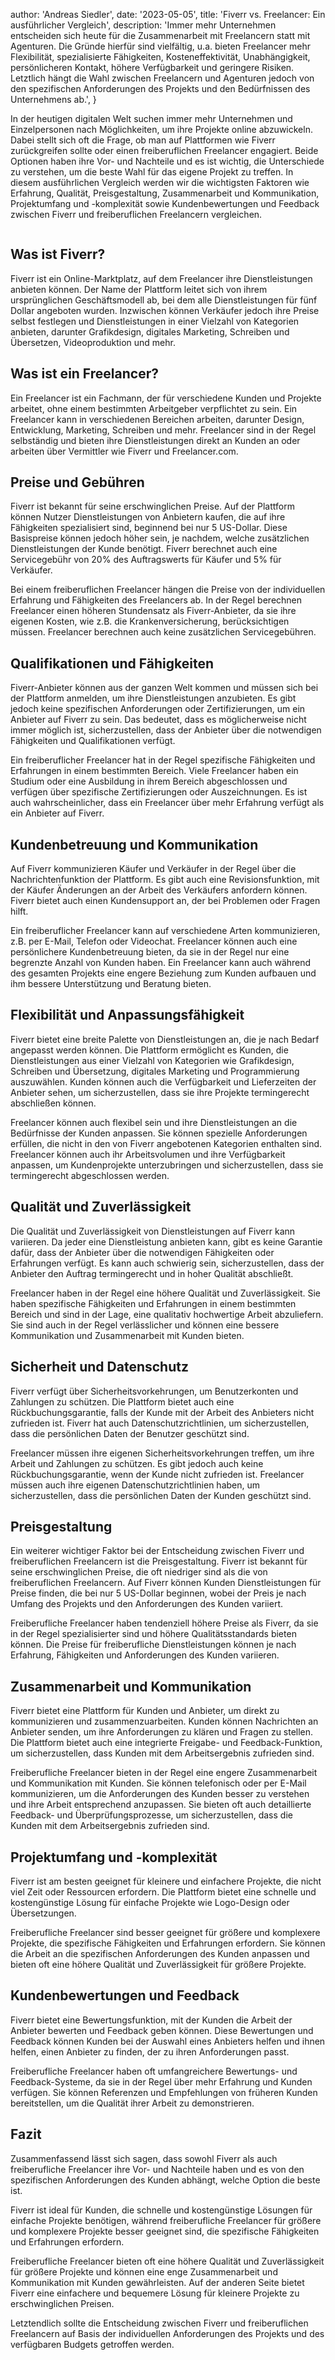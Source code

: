 
  author: 'Andreas Siedler',
  date: '2023-05-05',
  title: 'Fiverr vs. Freelancer: Ein ausführlicher Vergleich',
  description:
    'Immer mehr Unternehmen entscheiden sich heute für die Zusammenarbeit mit Freelancern statt mit Agenturen. Die Gründe hierfür sind vielfältig, u.a. bieten Freelancer mehr Flexibilität, spezialisierte Fähigkeiten, Kosteneffektivität, Unabhängigkeit, persönlicheren Kontakt, höhere Verfügbarkeit und geringere Risiken. Letztlich hängt die Wahl zwischen Freelancern und Agenturen jedoch von den spezifischen Anforderungen des Projekts und den Bedürfnissen des Unternehmens ab.',
}


In der heutigen digitalen Welt suchen immer mehr Unternehmen und Einzelpersonen nach Möglichkeiten, um ihre Projekte online abzuwickeln. Dabei stellt sich oft die Frage, ob man auf Plattformen wie Fiverr zurückgreifen sollte oder einen freiberuflichen Freelancer engagiert. Beide Optionen haben ihre Vor- und Nachteile und es ist wichtig, die Unterschiede zu verstehen, um die beste Wahl für das eigene Projekt zu treffen. In diesem ausführlichen Vergleich werden wir die wichtigsten Faktoren wie Erfahrung, Qualität, Preisgestaltung, Zusammenarbeit und Kommunikation, Projektumfang und -komplexität sowie Kundenbewertungen und Feedback zwischen Fiverr und freiberuflichen Freelancern vergleichen.

<Image src={preferFreelancer} alt="" />

## Was ist Fiverr?

Fiverr ist ein Online-Marktplatz, auf dem Freelancer ihre Dienstleistungen anbieten können. Der Name der Plattform leitet sich von ihrem ursprünglichen Geschäftsmodell ab, bei dem alle Dienstleistungen für fünf Dollar angeboten wurden. Inzwischen können Verkäufer jedoch ihre Preise selbst festlegen und Dienstleistungen in einer Vielzahl von Kategorien anbieten, darunter Grafikdesign, digitales Marketing, Schreiben und Übersetzen, Videoproduktion und mehr.

## Was ist ein Freelancer?

Ein Freelancer ist ein Fachmann, der für verschiedene Kunden und Projekte arbeitet, ohne einem bestimmten Arbeitgeber verpflichtet zu sein. Ein Freelancer kann in verschiedenen Bereichen arbeiten, darunter Design, Entwicklung, Marketing, Schreiben und mehr. Freelancer sind in der Regel selbständig und bieten ihre Dienstleistungen direkt an Kunden an oder arbeiten über Vermittler wie Fiverr und Freelancer.com.

## Preise und Gebühren

Fiverr ist bekannt für seine erschwinglichen Preise. Auf der Plattform können Nutzer Dienstleistungen von Anbietern kaufen, die auf ihre Fähigkeiten spezialisiert sind, beginnend bei nur 5 US-Dollar. Diese Basispreise können jedoch höher sein, je nachdem, welche zusätzlichen Dienstleistungen der Kunde benötigt. Fiverr berechnet auch eine Servicegebühr von 20% des Auftragswerts für Käufer und 5% für Verkäufer.

Bei einem freiberuflichen Freelancer hängen die Preise von der individuellen Erfahrung und Fähigkeiten des Freelancers ab. In der Regel berechnen Freelancer einen höheren Stundensatz als Fiverr-Anbieter, da sie ihre eigenen Kosten, wie z.B. die Krankenversicherung, berücksichtigen müssen. Freelancer berechnen auch keine zusätzlichen Servicegebühren.

## Qualifikationen und Fähigkeiten

Fiverr-Anbieter können aus der ganzen Welt kommen und müssen sich bei der Plattform anmelden, um ihre Dienstleistungen anzubieten. Es gibt jedoch keine spezifischen Anforderungen oder Zertifizierungen, um ein Anbieter auf Fiverr zu sein. Das bedeutet, dass es möglicherweise nicht immer möglich ist, sicherzustellen, dass der Anbieter über die notwendigen Fähigkeiten und Qualifikationen verfügt.

Ein freiberuflicher Freelancer hat in der Regel spezifische Fähigkeiten und Erfahrungen in einem bestimmten Bereich. Viele Freelancer haben ein Studium oder eine Ausbildung in ihrem Bereich abgeschlossen und verfügen über spezifische Zertifizierungen oder Auszeichnungen. Es ist auch wahrscheinlicher, dass ein Freelancer über mehr Erfahrung verfügt als ein Anbieter auf Fiverr.

## Kundenbetreuung und Kommunikation

Auf Fiverr kommunizieren Käufer und Verkäufer in der Regel über die Nachrichtenfunktion der Plattform. Es gibt auch eine Revisionsfunktion, mit der Käufer Änderungen an der Arbeit des Verkäufers anfordern können. Fiverr bietet auch einen Kundensupport an, der bei Problemen oder Fragen hilft.

Ein freiberuflicher Freelancer kann auf verschiedene Arten kommunizieren, z.B. per E-Mail, Telefon oder Videochat. Freelancer können auch eine persönlichere Kundenbetreuung bieten, da sie in der Regel nur eine begrenzte Anzahl von Kunden haben. Ein Freelancer kann auch während des gesamten Projekts eine engere Beziehung zum Kunden aufbauen und ihm bessere Unterstützung und Beratung bieten.

## Flexibilität und Anpassungsfähigkeit

Fiverr bietet eine breite Palette von Dienstleistungen an, die je nach Bedarf angepasst werden können. Die Plattform ermöglicht es Kunden, die Dienstleistungen aus einer Vielzahl von Kategorien wie Grafikdesign, Schreiben und Übersetzung, digitales Marketing und Programmierung auszuwählen. Kunden können auch die Verfügbarkeit und Lieferzeiten der Anbieter sehen, um sicherzustellen, dass sie ihre Projekte termingerecht abschließen können.

Freelancer können auch flexibel sein und ihre Dienstleistungen an die Bedürfnisse der Kunden anpassen. Sie können spezielle Anforderungen erfüllen, die nicht in den von Fiverr angebotenen Kategorien enthalten sind. Freelancer können auch ihr Arbeitsvolumen und ihre Verfügbarkeit anpassen, um Kundenprojekte unterzubringen und sicherzustellen, dass sie termingerecht abgeschlossen werden.

## Qualität und Zuverlässigkeit

Die Qualität und Zuverlässigkeit von Dienstleistungen auf Fiverr kann variieren. Da jeder eine Dienstleistung anbieten kann, gibt es keine Garantie dafür, dass der Anbieter über die notwendigen Fähigkeiten oder Erfahrungen verfügt. Es kann auch schwierig sein, sicherzustellen, dass der Anbieter den Auftrag termingerecht und in hoher Qualität abschließt.

Freelancer haben in der Regel eine höhere Qualität und Zuverlässigkeit. Sie haben spezifische Fähigkeiten und Erfahrungen in einem bestimmten Bereich und sind in der Lage, eine qualitativ hochwertige Arbeit abzuliefern. Sie sind auch in der Regel verlässlicher und können eine bessere Kommunikation und Zusammenarbeit mit Kunden bieten.

## Sicherheit und Datenschutz

Fiverr verfügt über Sicherheitsvorkehrungen, um Benutzerkonten und Zahlungen zu schützen. Die Plattform bietet auch eine Rückbuchungsgarantie, falls der Kunde mit der Arbeit des Anbieters nicht zufrieden ist. Fiverr hat auch Datenschutzrichtlinien, um sicherzustellen, dass die persönlichen Daten der Benutzer geschützt sind.

Freelancer müssen ihre eigenen Sicherheitsvorkehrungen treffen, um ihre Arbeit und Zahlungen zu schützen. Es gibt jedoch auch keine Rückbuchungsgarantie, wenn der Kunde nicht zufrieden ist. Freelancer müssen auch ihre eigenen Datenschutzrichtlinien haben, um sicherzustellen, dass die persönlichen Daten der Kunden geschützt sind.

## Preisgestaltung

Ein weiterer wichtiger Faktor bei der Entscheidung zwischen Fiverr und freiberuflichen Freelancern ist die Preisgestaltung. Fiverr ist bekannt für seine erschwinglichen Preise, die oft niedriger sind als die von freiberuflichen Freelancern. Auf Fiverr können Kunden Dienstleistungen für Preise finden, die bei nur 5 US-Dollar beginnen, wobei der Preis je nach Umfang des Projekts und den Anforderungen des Kunden variiert.

Freiberufliche Freelancer haben tendenziell höhere Preise als Fiverr, da sie in der Regel spezialisierter sind und höhere Qualitätsstandards bieten können. Die Preise für freiberufliche Dienstleistungen können je nach Erfahrung, Fähigkeiten und Anforderungen des Kunden variieren.

## Zusammenarbeit und Kommunikation

Fiverr bietet eine Plattform für Kunden und Anbieter, um direkt zu kommunizieren und zusammenzuarbeiten. Kunden können Nachrichten an Anbieter senden, um ihre Anforderungen zu klären und Fragen zu stellen. Die Plattform bietet auch eine integrierte Freigabe- und Feedback-Funktion, um sicherzustellen, dass Kunden mit dem Arbeitsergebnis zufrieden sind.

Freiberufliche Freelancer bieten in der Regel eine engere Zusammenarbeit und Kommunikation mit Kunden. Sie können telefonisch oder per E-Mail kommunizieren, um die Anforderungen des Kunden besser zu verstehen und ihre Arbeit entsprechend anzupassen. Sie bieten oft auch detaillierte Feedback- und Überprüfungsprozesse, um sicherzustellen, dass die Kunden mit dem Arbeitsergebnis zufrieden sind.

## Projektumfang und -komplexität

Fiverr ist am besten geeignet für kleinere und einfachere Projekte, die nicht viel Zeit oder Ressourcen erfordern. Die Plattform bietet eine schnelle und kostengünstige Lösung für einfache Projekte wie Logo-Design oder Übersetzungen.

Freiberufliche Freelancer sind besser geeignet für größere und komplexere Projekte, die spezifische Fähigkeiten und Erfahrungen erfordern. Sie können die Arbeit an die spezifischen Anforderungen des Kunden anpassen und bieten oft eine höhere Qualität und Zuverlässigkeit für größere Projekte.

## Kundenbewertungen und Feedback

Fiverr bietet eine Bewertungsfunktion, mit der Kunden die Arbeit der Anbieter bewerten und Feedback geben können. Diese Bewertungen und Feedback können Kunden bei der Auswahl eines Anbieters helfen und ihnen helfen, einen Anbieter zu finden, der zu ihren Anforderungen passt.

Freiberufliche Freelancer haben oft umfangreichere Bewertungs- und Feedback-Systeme, da sie in der Regel über mehr Erfahrung und Kunden verfügen. Sie können Referenzen und Empfehlungen von früheren Kunden bereitstellen, um die Qualität ihrer Arbeit zu demonstrieren.

## Fazit

Zusammenfassend lässt sich sagen, dass sowohl Fiverr als auch freiberufliche Freelancer ihre Vor- und Nachteile haben und es von den spezifischen Anforderungen des Kunden abhängt, welche Option die beste ist.

Fiverr ist ideal für Kunden, die schnelle und kostengünstige Lösungen für einfache Projekte benötigen, während freiberufliche Freelancer für größere und komplexere Projekte besser geeignet sind, die spezifische Fähigkeiten und Erfahrungen erfordern.

Freiberufliche Freelancer bieten oft eine höhere Qualität und Zuverlässigkeit für größere Projekte und können eine enge Zusammenarbeit und Kommunikation mit Kunden gewährleisten. Auf der anderen Seite bietet Fiverr eine einfachere und bequemere Lösung für kleinere Projekte zu erschwinglichen Preisen.

Letztendlich sollte die Entscheidung zwischen Fiverr und freiberuflichen Freelancern auf Basis der individuellen Anforderungen des Projekts und des verfügbaren Budgets getroffen werden.
